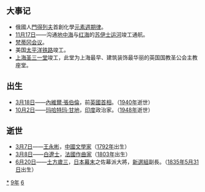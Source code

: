 {{yearTOC|1869|清'''[[同治|同治]]八年'''；越南'''[[嗣德|嗣德]]二十二年'''；日本'''[[明治|明治]]二年'''}}
== 大事记 ==
* 俄國人[[季米特里·门捷列夫|門得列夫]]首創化學[[元素周期律|元素週期律]]。
* [[11月17日|11月17日]]——沟通[[地中海|地中海]]与[[红海|红海]]的[[苏伊士运河|苏伊士运河]]竣工通航。
* [[梵蒂冈会议|梵蒂冈会议]]。
* 美国[[太平洋铁路|太平洋铁路]]竣工。
* [[上海圣三一堂|上海圣三一堂]]竣工，此堂为上海最早、建筑装饰最华丽的英国国教圣公会主教座堂。

== 出生 ==
* [[3月18日|3月18日]]——[[內維爾·張伯倫|內維爾·張伯倫]]，前[[英国首相|英國首相]]。（[[1940年|1940年]]逝世）
* [[10月2日|10月2日]]——[[圣雄甘地|玛哈特玛·甘地]]，[[印度|印度]]政治家。（[[1948年|1948年]]逝世）

== 逝世 ==
{{Wikisource year mention}}
* [[3月7日|3月7日]]——[[王永彬|王永彬]]，[[中國|中國]][[文學家|文學家]]（[[1792年|1792年]]出生）
* [[3月8日|3月8日]]——[[埃克托·柏辽兹|白遼士]]，[[法國|法國]][[作曲家|作曲家]]（[[1803年|1803年]]出生）
* [[6月20日|6月20日]]——[[土方歲三|土方歲三]]，[[日本|日本]][[幕末|幕末]]之佐幕派大將，[[新選組|新選組]]副長。（[[1835年|1835年]][[5月31日|5月31日]]出生）

[[Category:1869年|*]]
[[Category:1860年代|9年]]
[[Category:19世纪各年|6]]